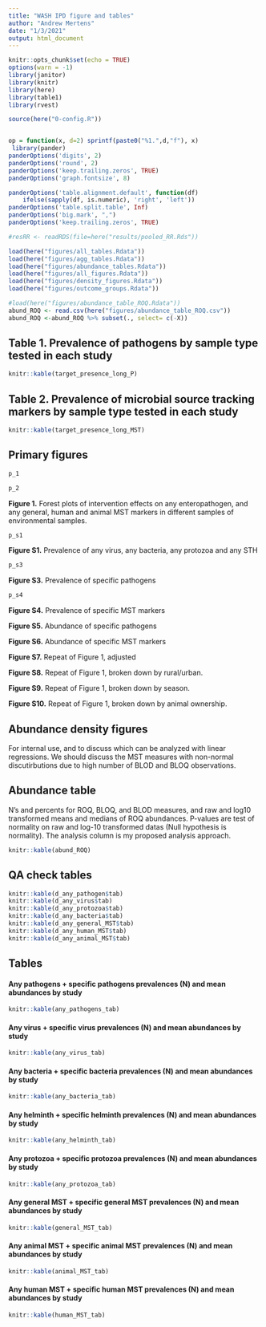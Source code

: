 ```yaml
---
title: "WASH IPD figure and tables"
author: "Andrew Mertens"
date: "1/3/2021"
output: html_document
---
```



```r
knitr::opts_chunk$set(echo = TRUE)
options(warn = -1) 
library(janitor)
library(knitr)
library(here)
library(table1)
library(rvest)

source(here("0-config.R"))


op = function(x, d=2) sprintf(paste0("%1.",d,"f"), x) 
 library(pander)
panderOptions('digits', 2)
panderOptions('round', 2)
panderOptions('keep.trailing.zeros', TRUE)
panderOptions('graph.fontsize', 8)

panderOptions('table.alignment.default', function(df)
    ifelse(sapply(df, is.numeric), 'right', 'left'))
panderOptions('table.split.table', Inf)
panderOptions('big.mark', ",")
panderOptions('keep.trailing.zeros', TRUE)

#resRR <- readRDS(file=here("results/pooled_RR.Rds"))

load(here("figures/all_tables.Rdata"))
load(here("figures/agg_tables.Rdata"))
load(here("figures/abundance_tables.Rdata"))
load(here("figures/all_figures.Rdata"))
load(here("figures/density_figures.Rdata"))
load(here("figures/outcome_groups.Rdata"))

#load(here("figures/abundance_table_ROQ.Rdata"))
abund_ROQ <- read.csv(here("figures/abundance_table_ROQ.csv"))
abund_ROQ <-abund_ROQ %>% subset(., select= c(-X))

```


<!-- ## List of pathogen/MST outcomes by group -->

<!-- ```{r, echo=T, warning=F, message=F} -->
<!-- any_pathogens  -->
<!--      any_virus -->
<!--      any_bacteria -->
<!--      any_protozoa  -->
<!--      general_MST  -->
<!--      animal_MST  -->
<!--      human_MST  -->
<!--      any_MST  -->
<!-- ``` -->



## Table 1. Prevalence of pathogens by sample type tested in each study

```r
knitr::kable(target_presence_long_P)

```

## Table 2. Prevalence of microbial source tracking markers by sample type tested in each study

```r
knitr::kable(target_presence_long_MST)

```


## Primary figures


```r

p_1

```

```r

p_2

```

__Figure 1.__ Forest plots of intervention effects on any enteropathogen, and any general,  human and animal MST markers in different samples of environmental samples.

```r
p_s1
```

__Figure S1.__ Prevalence of any virus, any bacteria, any protozoa and any STH 


```r
p_s3
```

__Figure S3.__ Prevalence of specific pathogens 


```r
p_s4
```
__Figure S4.__ Prevalence of specific MST markers 


<!-- # ```{r, echo=F, warning=F, message=F, fig.width = 10, fig.height = 5} -->
<!-- # p_s5 -->
<!-- # ``` -->

__Figure S5.__ Abundance of specific pathogens 


<!-- # ```{r, echo=F, warning=F, message=F, fig.width = 10, fig.height = 15} -->
<!-- # p_s6 -->
<!-- # ``` -->

__Figure S6.__ Abundance of specific MST markers 


<!-- # ```{r, echo=F, warning=F, message=F, fig.width = 10, fig.height = 15} -->
<!-- # p_s7 -->
<!-- # ``` -->

__Figure S7.__ Repeat of Figure 1, adjusted  


<!-- # ```{r, echo=F, warning=F, message=F, fig.width = 10, fig.height = 15} -->
<!-- # p_s8 -->
<!-- # ``` -->

__Figure S8.__ Repeat of Figure 1, broken down by rural/urban.

__Figure S9.__ Repeat of Figure 1, broken down by season. 

__Figure S10.__ Repeat of Figure 1, broken down by  animal ownership.


## Abundance density figures

For internal use, and to discuss which can be analyzed with linear regressions. We should discuss the MST measures with non-normal discutirbutions due to high number of BLOD and BLOQ observations.

<!-- #### Log10-transformed -->

<!-- ```{r, echo=F, warning=F, message=F, fig.width = 5, fig.height = 5} -->
<!-- logplotlist -->
<!-- ``` -->


<!-- #### Raw -->

<!-- ```{r, echo=F, warning=F, message=F, fig.width = 5, fig.height = 5} -->
<!-- plotlist -->
<!-- ``` -->


## Abundance table

N's and percents for ROQ, BLOQ, and BLOD measures, and raw and log10 transformed means and medians of ROQ abundances. P-values are test of normality on raw and log-10 transformed datas (Null hypothesis is normality). The analysis column is my proposed analysis approach.

```r
knitr::kable(abund_ROQ)

```

## QA check tables
```r
knitr::kable(d_any_pathogen$tab)
knitr::kable(d_any_virus$tab)
knitr::kable(d_any_protozoa$tab)
knitr::kable(d_any_bacteria$tab)
knitr::kable(d_any_general_MST$tab)
knitr::kable(d_any_human_MST$tab)
knitr::kable(d_any_animal_MST$tab)

```

## Tables

<!-- #### MST/pathogen targets by sample sample and study -->

<!-- ```{r, echo=F, warning=F, message=F} -->


<!-- tab1 -->


<!-- ``` -->

#### Any pathogens + specific pathogens prevalences (N) and mean abundances by study

```r
knitr::kable(any_pathogens_tab)
```

#### Any virus + specific virus prevalences (N) and mean abundances by study

```r
knitr::kable(any_virus_tab)
```

#### Any bacteria + specific bacteria prevalences (N) and mean abundances by study

```r
knitr::kable(any_bacteria_tab)
```

#### Any helminth + specific helminth prevalences (N) and mean abundances by study

```r
knitr::kable(any_helminth_tab)
```

#### Any protozoa + specific protozoa prevalences (N) and mean abundances by study

```r
knitr::kable(any_protozoa_tab)
```

#### Any general MST + specific general MST prevalences (N) and mean abundances by study

```r
knitr::kable(general_MST_tab)
```

#### Any animal MST + specific animal MST prevalences (N) and mean abundances by study

```r
knitr::kable(animal_MST_tab)
```

#### Any human MST + specific human MST prevalences (N) and mean abundances by study

```r
knitr::kable(human_MST_tab)
```



<!-- #### Covariate summaries by study (tabulation in progress for Gram Vikas) -->

<!-- ```{r, echo=F, warning=F, message=F} -->

<!-- tab2 -->

<!-- ``` -->
